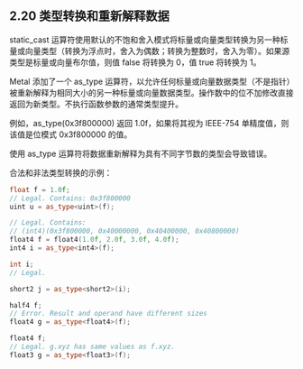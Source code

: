 ## 2.20 类型转换和重新解释数据

static_cast 运算符使用默认的不饱和舍入模式将标量或向量类型转换为另一种标量或向量类型（转换为浮点时，舍入为偶数；转换为整数时，舍入为零）。如果源类型是标量或向量布尔值，则值 false 将转换为 0，值 true 将转换为 1。

Metal 添加了一个 as_type 运算符，以允许任何标量或向量数据类型（不是指针）被重新解释为相同大小的另一种标量或向量数据类型。操作数中的位不加修改直接返回为新类型。不执行函数参数的通常类型提升。

例如，as_type(0x3f800000) 返回 1.0f，如果将其视为 IEEE-754 单精度值，则该值是位模式 0x3f800000 的值。

使用 as_type 运算符将数据重新解释为具有不同字节数的类型会导致错误。

合法和非法类型转换的示例：

```cpp
float f = 1.0f;
// Legal. Contains: 0x3f800000
uint u = as_type<uint>(f);

// Legal. Contains:
// (int4)(0x3f800000, 0x40000000, 0x40400000, 0x40800000)
float4 f = float4(1.0f, 2.0f, 3.0f, 4.0f);
int4 i = as_type<int4>(f);

int i;
// Legal.

short2 j = as_type<short2>(i);

half4 f;
// Error. Result and operand have different sizes
float4 g = as_type<float4>(f);

float4 f;
// Legal. g.xyz has same values as f.xyz.
float3 g = as_type<float3>(f);
```
